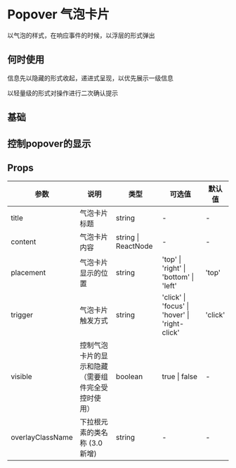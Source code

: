 # Popover 气泡卡片

以气泡的样式，在响应事件的时候，以浮层的形式弹出

## 何时使用

信息先以隐藏的形式收起，递进式呈现，以优先展示一级信息

以轻量级的形式对操作进行二次确认提示

## 基础


<DemoBase /> 

## 控制popover的显示


<DemoMix /> 

## Props

| 参数      | 说明                                               | 类型                | 可选值                                 | 默认值  |
| --------- | -------------------------------------------------- | ------------------- | -------------------------------------- | ------- |
| title     | 气泡卡片标题                                       | string              | -                                      | -       |
| content   | 气泡卡片内容                                       | string \| ReactNode | -                                      | -       |
| placement | 气泡卡片显示的位置                                 | string              | 'top' \| 'right' \| 'bottom' \| 'left' | 'top'   |
| trigger   | 气泡卡片触发方式                                   | string              | 'click' \| 'focus' \| 'hover' \| 'right-click' | 'click' |
| visible   | 控制气泡卡片的显示和隐藏（需要组件完全受控时使用） | boolean             | true \| false                          | -       |
| overlayClassName    | 下拉根元素的类名称 (3.0 新增)                                                                            | string                                                              | -                                            | -                                                                     |
